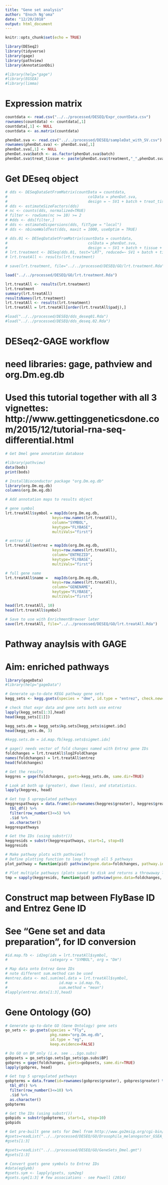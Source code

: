 ```yaml
---
title: "Gene set analysis"
author: "Enoch Ng'oma"
date: "12/20/2018"
output: html_document
---
```


```r
knitr::opts_chunk$set(echo = TRUE)

library(DESeq2)
library(tidyverse)
library(gage)
library(pathview)
library(AnnotationDbi)

#library(help="gage")
#library(EGSEA)
#library(limma)
```

# Expression matrix

```r
countdata <- read.csv("../../processed/DESEQ/Expr_countData.csv")
rownames(countdata) <- countdata[,1]
countdata[,1] <- NULL
countdata <- as.matrix(countdata)

phenDat.sva <- read.csv("../../processed/DESEQ/sampleDat_with_SV.csv")
rownames(phenDat.sva) <- phenDat.sva[,1]
phenDat.sva[,1] <- NULL
phenDat.sva$batch <- as.factor(phenDat.sva$batch)
phenDat.sva$treat_tissue <- paste(phenDat.sva$treatment,"_",phenDat.sva$tissue, sep="")
```

# Get DEseq object

```r
# dds <- DESeqDataSetFromMatrix(countData = countdata, 
#                                    colData = phenDat.sva, 
#                                    design = ~ SV1 + batch + treat_tissue)
# dds <- estimateSizeFactors(dds)
# nc <- counts(dds, normalized=TRUE)
# filter <- rowSums(nc >= 10) >= 2
# #dds <- dds[filter,]
# dds <- estimateDispersions(dds, fitType = "local")
# dds <- nbinomWaldTest(dds, maxit = 1000, useOptim = TRUE)

# dds.01 <- DESeqDataSetFromMatrix(countData = countdata, 
#                                    colData = phenDat.sva, 
#                                    design = ~ SV1 + batch + tissue + treatment)
# lrt.treatment <- DESeq(dds.01, test="LRT", reduced=~ SV1 + batch + tissue)
# lrt.treatAll <- results(lrt.treatment)

# save(lrt.treatment, file="../../processed/DESEQ/GO/lrt.treatment.Rda")

load("../../processed/DESEQ/GO/lrt.treatment.Rda")

lrt.treatAll <- results(lrt.treatment)
lrt.treatment
summary(lrt.treatAll)
resultsNames(lrt.treatment)
lrt.treatAll <- results(lrt.treatment)
lrt.treatAll = lrt.treatAll[order(lrt.treatAll$padj),]

#load("../../processed/DESEQ/dds_deseq01.Rda")
#load("../../processed/DESEQ/dds_deseq.02.Rda")
```

# DESeq2-GAGE workflow
# need libraries: gage, pathview and org.Dm.eg.db
# Used this tutorial together with all 3 vignettes: http://www.gettinggeneticsdone.com/2015/12/tutorial-rna-seq-differential.html

```r
# Get Dmel gene annotation database

#library(pathview)
data(bods)
print(bods)

# InstallBioconductor package "org.Dm.eg.db"
library(org.Dm.eg.db)
columns(org.Dm.eg.db)

# Add annotation maps to results object

# gene symbol
lrt.treatAll$symbol = mapIds(org.Dm.eg.db,
                     keys=row.names(lrt.treatAll), 
                     column="SYMBOL",
                     keytype="FLYBASE",
                     multiVals="first")

# entrez id
lrt.treatAll$entrez = mapIds(org.Dm.eg.db,
                     keys=row.names(lrt.treatAll), 
                     column="ENTREZID",
                     keytype="FLYBASE",
                     multiVals="first")

# full gene name
lrt.treatAll$name =   mapIds(org.Dm.eg.db,
                     keys=row.names(lrt.treatAll), 
                     column="GENENAME",
                     keytype="FLYBASE",
                     multiVals="first")

head(lrt.treatAll, 10)
head(lrt.treatAll$symbol)

# Save to use with EnrichmentBrowser later
save(lrt.treatAll, file="../../processed/DESEQ/GO/lrt.treatAll.Rda")
```

# Pathway anaylsis with GAGE
# Aim: enriched pathways

```r
library(gageData)
#library(help="gageData")

# Generate up-to-date KEGG pathway gene sets 
kegg_sets <- kegg.gsets(species = "dme", id.type = "entrez", check.new=FALSE)

# check that expr data and gene sets both use entrez
lapply(kegg_sets[1:3],head)
head(kegg_sets[[1]])

kegg_sets.dm = kegg_sets$kg.sets[kegg_sets$sigmet.idx]
head(kegg_sets.dm, 3)

#kegg.sets.dm = id.map.fb[kegg.sets$sigmet.idx]

# gage() needs vector of fold changes named with Entrez gene IDs
foldchanges = lrt.treatAll$log2FoldChange
names(foldchanges) = lrt.treatAll$entrez
head(foldchanges)

# Get the results
keggres = gage(foldchanges, gsets=kegg_sets.dm, same.dir=TRUE)

# Look at both up (greater), down (less), and statatistics.
lapply(keggres, head)

# Get top 5 upregulated pathways
keggrespathways = data.frame(id=rownames(keggres$greater), keggres$greater) %>% 
  tbl_df() %>% 
  filter(row_number()<=5) %>% 
  .$id %>% 
  as.character()
keggrespathways

# Get the IDs (using substr())
keggresids = substr(keggrespathways, start=1, stop=8)
keggresids

# Make pathway plots with pathview()
# Define plotting function to loop through all 5 pathways
plot_pathway = function(pid) pathview(gene.data=foldchanges, pathway.id=pid, species="dme", new.signature=FALSE)

# Plot multiple pathways (plots saved to disk and returns a throwaway list object)
tmp = sapply(keggresids, function(pid) pathview(gene.data=foldchanges, pathway.id=pid, species="dme"))
```

# Construct map between FlyBase ID and Entrez Gene ID
# See "Gene set and data preparation", for ID conversion

```r
#id.map.fb <- id2eg(ids = lrt.treatAll$symbol, 
#                   category = "SYMBOL", org = "Dm")

# Map data onto Entrez Gene IDs 
# note different sum.method can be used
#entrez.data <- mol.sum(mol.data = lrt.treatAll$symbol, 
#                       id.map = id.map.fb,
#                       sum.method = "mean")
#lapply(entrez.data[1:3],head)
```

# Gene Ontology (GO)

```r
# Generate up-to-date GO (Gene Ontology) gene sets
go_sets <- go.gsets(species = "Fly", 
                    pkg.name="org.Dm.eg.db", 
                    id.type = "eg", 
                    keep.evidence=FALSE)

# Do GO on BP only (i.e. see ...$go.subs)
gobpsets = go_sets$go.sets[go_sets$go.subs$BP]
gobpres = gage(foldchanges, gsets=gobpsets, same.dir=TRUE)
lapply(gobpres, head)

# Get top 5 upregulated pathways
gobpterms = data.frame(id=rownames(gobpres$greater), gobpres$greater) %>% 
  tbl_df() %>% 
  filter(row_number()<=10) %>% 
  .$id %>% 
  as.character()
gobpterms

# Get the IDs (using substr())
gobpids = substr(gobpterms, start=1, stop=10)
gobpids
```



```r
# Get pre-built gene sets for Dmel from http://www.go2msig.org/cgi-bin/prebuilt.cgi
#gsets=readList("../../processed/DESEQ/GO/Drosophila_melanogaster_GSEA_GO_sets_all_symbols_highquality_April_2015.gmt")
#gsets[1:3]

#gsets=readList("../../processed/DESEQ/GO/GeneSets_Dmel.gmt")
#gsets[1:3]

# Convert gsets gene symbols to Entrez IDs
#data(egSymb)
#gsets.sym <- lapply(gsets, sym2eg)
#gsets.sym[1:3] # few associations - see Powell (2014)
```